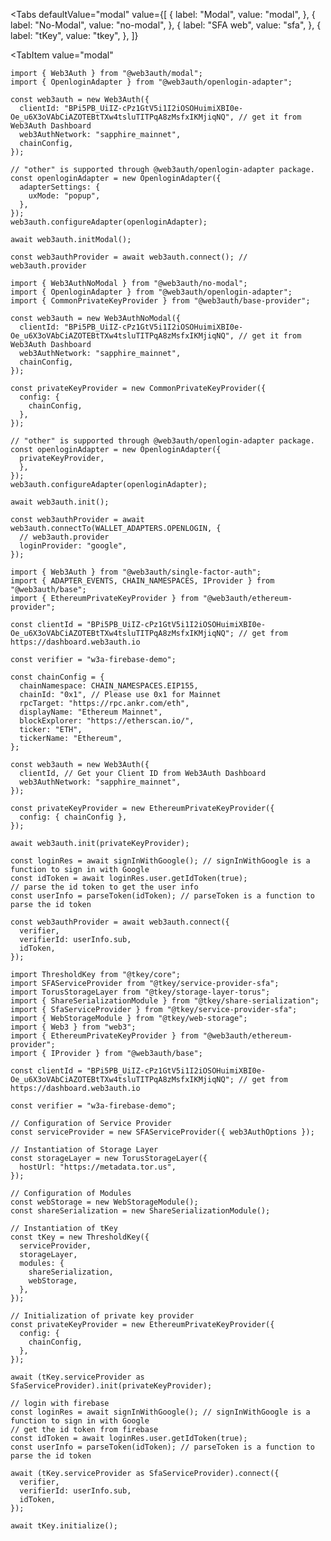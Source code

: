 <Tabs
  defaultValue="modal"
  value={[
    { label: "Modal", value: "modal", },
    { label: "No-Modal", value: "no-modal", },
    { label: "SFA web", value: "sfa", },
    { label: "tKey", value: "tkey", },
  ]}
>
<TabItem
  value="modal"
>

```tsx
import { Web3Auth } from "@web3auth/modal";
import { OpenloginAdapter } from "@web3auth/openlogin-adapter";

const web3auth = new Web3Auth({
  clientId: "BPi5PB_UiIZ-cPz1GtV5i1I2iOSOHuimiXBI0e-Oe_u6X3oVAbCiAZOTEBtTXw4tsluTITPqA8zMsfxIKMjiqNQ", // get it from Web3Auth Dashboard
  web3AuthNetwork: "sapphire_mainnet",
  chainConfig,
});

// "other" is supported through @web3auth/openlogin-adapter package.
const openloginAdapter = new OpenloginAdapter({
  adapterSettings: {
    uxMode: "popup",
  },
});
web3auth.configureAdapter(openloginAdapter);

await web3auth.initModal();

const web3authProvider = await web3auth.connect(); // web3auth.provider
```

</TabItem>
<TabItem
  value="no-modal"
>

```tsx
import { Web3AuthNoModal } from "@web3auth/no-modal";
import { OpenloginAdapter } from "@web3auth/openlogin-adapter";
import { CommonPrivateKeyProvider } from "@web3auth/base-provider";

const web3auth = new Web3AuthNoModal({
  clientId: "BPi5PB_UiIZ-cPz1GtV5i1I2iOSOHuimiXBI0e-Oe_u6X3oVAbCiAZOTEBtTXw4tsluTITPqA8zMsfxIKMjiqNQ", // get it from Web3Auth Dashboard
  web3AuthNetwork: "sapphire_mainnet",
  chainConfig,
});

const privateKeyProvider = new CommonPrivateKeyProvider({
  config: {
    chainConfig,
  },
});

// "other" is supported through @web3auth/openlogin-adapter package.
const openloginAdapter = new OpenloginAdapter({
  privateKeyProvider,
  },
});
web3auth.configureAdapter(openloginAdapter);

await web3auth.init();

const web3authProvider = await web3auth.connectTo(WALLET_ADAPTERS.OPENLOGIN, {
  // web3auth.provider
  loginProvider: "google",
});
```

</TabItem>
<TabItem
  value="sfa"
>

```tsx
import { Web3Auth } from "@web3auth/single-factor-auth";
import { ADAPTER_EVENTS, CHAIN_NAMESPACES, IProvider } from "@web3auth/base";
import { EthereumPrivateKeyProvider } from "@web3auth/ethereum-provider";

const clientId = "BPi5PB_UiIZ-cPz1GtV5i1I2iOSOHuimiXBI0e-Oe_u6X3oVAbCiAZOTEBtTXw4tsluTITPqA8zMsfxIKMjiqNQ"; // get from https://dashboard.web3auth.io

const verifier = "w3a-firebase-demo";

const chainConfig = {
  chainNamespace: CHAIN_NAMESPACES.EIP155,
  chainId: "0x1", // Please use 0x1 for Mainnet
  rpcTarget: "https://rpc.ankr.com/eth",
  displayName: "Ethereum Mainnet",
  blockExplorer: "https://etherscan.io/",
  ticker: "ETH",
  tickerName: "Ethereum",
};

const web3auth = new Web3Auth({
  clientId, // Get your Client ID from Web3Auth Dashboard
  web3AuthNetwork: "sapphire_mainnet",
});

const privateKeyProvider = new EthereumPrivateKeyProvider({
  config: { chainConfig },
});

await web3auth.init(privateKeyProvider);

const loginRes = await signInWithGoogle(); // signInWithGoogle is a function to sign in with Google
const idToken = await loginRes.user.getIdToken(true);
// parse the id token to get the user info
const userInfo = parseToken(idToken); // parseToken is a function to parse the id token

const web3authProvider = await web3auth.connect({
  verifier,
  verifierId: userInfo.sub,
  idToken,
});
```

</TabItem>
<TabItem
  value="tkey"
>

```tsx
import ThresholdKey from "@tkey/core";
import SFAServiceProvider from "@tkey/service-provider-sfa";
import TorusStorageLayer from "@tkey/storage-layer-torus";
import { ShareSerializationModule } from "@tkey/share-serialization";
import { SfaServiceProvider } from "@tkey/service-provider-sfa";
import { WebStorageModule } from "@tkey/web-storage";
import { Web3 } from "web3";
import { EthereumPrivateKeyProvider } from "@web3auth/ethereum-provider";
import { IProvider } from "@web3auth/base";

const clientId = "BPi5PB_UiIZ-cPz1GtV5i1I2iOSOHuimiXBI0e-Oe_u6X3oVAbCiAZOTEBtTXw4tsluTITPqA8zMsfxIKMjiqNQ"; // get from https://dashboard.web3auth.io

const verifier = "w3a-firebase-demo";

// Configuration of Service Provider
const serviceProvider = new SFAServiceProvider({ web3AuthOptions });

// Instantiation of Storage Layer
const storageLayer = new TorusStorageLayer({
  hostUrl: "https://metadata.tor.us",
});

// Configuration of Modules
const webStorage = new WebStorageModule();
const shareSerialization = new ShareSerializationModule();

// Instantiation of tKey
const tKey = new ThresholdKey({
  serviceProvider,
  storageLayer,
  modules: {
    shareSerialization,
    webStorage,
  },
});

// Initialization of private key provider
const privateKeyProvider = new EthereumPrivateKeyProvider({
  config: {
    chainConfig,
  },
});

await (tKey.serviceProvider as SfaServiceProvider).init(privateKeyProvider);

// login with firebase
const loginRes = await signInWithGoogle(); // signInWithGoogle is a function to sign in with Google
// get the id token from firebase
const idToken = await loginRes.user.getIdToken(true);
const userInfo = parseToken(idToken); // parseToken is a function to parse the id token

await (tKey.serviceProvider as SfaServiceProvider).connect({
  verifier,
  verifierId: userInfo.sub,
  idToken,
});

await tKey.initialize();
```

</TabItem>
</Tabs>
